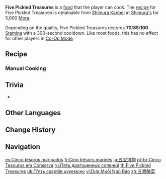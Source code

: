 {{Food Infobox
|id              = 108359
|name            = Five Pickled Treasures
|image           = Item Five Pickled Treasures.png
|description     = Pickled vegetables.
|desc_suspicious = That's what they say, obviously, but the result should probably not have such a sour smell. The tender texture is good and all, yes, but... Yeah, this is just way too sour. Maybe a Samachurl might appreciate this?
|desc_basic      = A round of fermentation makes food richer and also allows it to keep for longer. There were originally only four "treasures," but for auspiciousness' sake, the four vegetables were mixed and plated up with one additional "treasure" added in, hence the name "Five Pickled Treasures."
|desc_delicious  = The fermentation process has added a layer of flavor to the natural sweetness of the ingredients. The crispy texture is a real highlight, and it spices up rice and wine alike exceptionally. A treasure indeed!
|type            = Adventurer's Dishes
|effectType      = Stamina Increase
|effect          = Restores (var1) Stamina.
|eff_att1        = Stamina
|eff_att2        = Stamina Restore
|eff_suspicious1 = 70
|eff_basic1      = 85
|eff_delicious1  = 100
|quality         = 3
|region          = Inazuma
|recipe          = Sold by [[Shimura Kanbei]]
}}
'''Five Pickled Treasures''' is a [[food]] that the player can cook. The [[recipe]] for Five Pickled Treasures is obtainable from [[Shimura Kanbei]] at [[Shimura's]] for 5,000 [[Mora]].

Depending on the quality, Five Pickled Treasures restores '''70'''/'''85'''/'''100''' [[Stamina]] with a 300-second cooldown. Like most foods, this has no effect for other players in [[Co-Op Mode]].

==Recipe==
{{Recipe
|type = Cooking
|Radish = 2
|Carrot = 2
|Lavender Melon = 2
|Seagrass = 2
|sort = Radish;Carrot;Lavender Melon;Seagrass
}}

===Manual Cooking===
{{Manual Cooking}}

==Trivia==
* {{Mail Attachments by Category List}}

==Other Languages==
{{Other Languages
|en      = Five Pickled Treasures
|zhs     = 五宝腌菜
|zhs_rm  = Wǔbǎo Yāncài
|zht     = 五寶醃菜
|zht_rm  = Wǔbǎo Yāncài
|zh_tl   = Five-Treasure Pickled Vegetables
|ja      = 五宝漬物
|ja_rm   = Gohou Tsukemono{{Assumed}}
|ja_tl   = Five-Treasure {{w|Tsukemono}}
|ko      = 다섯 {{tt|보물|寶物}} 쓰케모노
|ko_tl   = Five Treasure Tsukemono
|es      = Cinco tesoros marinados
|es_tl   = Five Marinated Treasures
|fr      = Cinq trésors marinés
|fr_tl   = Five Marinated Treasures
|ru      = Пять драгоценных солений
|ru_tl   = Five Precious Pickles
|th      = Five Pickled Treasures
|vi      = Dưa Muối {{tt|Ngũ Bảo|五寶}}
|vi_tl   = 
|de      = Fünf Essigschätze
|de_tl   = Five Vinegar Treasures
|id      = Five Pickled Treasures
|pt      = Cinco Tesouros em Conserva
|pt_tl   = Five Preserved Treasures
|tr      = Salamura Sebze Tabağı
|tr_tl   = Pickled Vegetables Plate
|it      = Cinque tesori marinati
|it_tl   = Five Pickled Treasures
}}

==Change History==
{{Change History|2.3}}

==Navigation==
{{Food Navbox}}

[[es:Cinco tesoros marinados]]
[[fr:Cinq trésors marinés]]
[[ja:五宝漬物]]
[[pt-br:Cinco Tesouros em Conserva]]
[[ru:Пять драгоценных солений]]
[[th:Five Pickled Treasures]]
[[uk:П'ять скарбів цукемоно]]
[[vi:Dưa Muối Ngũ Bảo]]
[[zh:五寶醃菜]]